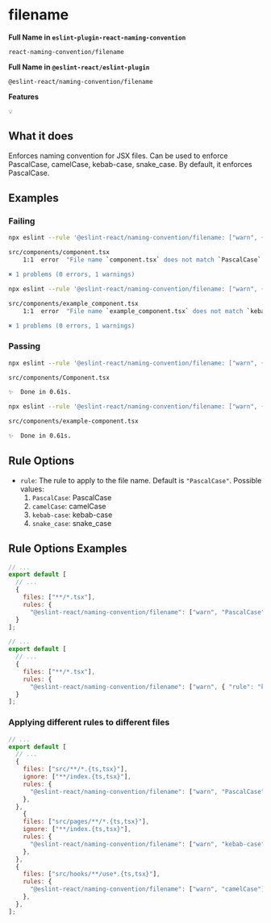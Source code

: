 # filename

**Full Name in `eslint-plugin-react-naming-convention`**

```plain copy
react-naming-convention/filename
```

**Full Name in `@eslint-react/eslint-plugin`**

```plain copy
@eslint-react/naming-convention/filename
```

**Features**

`💡`

## What it does

Enforces naming convention for JSX files. Can be used to enforce PascalCase, camelCase, kebab-case, snake_case. By default, it enforces PascalCase.

## Examples

### Failing

```bash filename="Terminal" {3}
npx eslint --rule '@eslint-react/naming-convention/filename: ["warn", { "rule": "PascalCase" }]' .

src/components/component.tsx
    1:1  error  "File name `component.tsx` does not match `PascalCase`. Should rename to `Component.tsx`  @eslint-react/naming-convention/filename

✖ 1 problems (0 errors, 1 warnings)
```

```bash {3}
npx eslint --rule '@eslint-react/naming-convention/filename: ["warn", { "rule": "kebab-case" }]' .

src/components/example_component.tsx
    1:1  error  "File name `example_component.tsx` does not match `kebab-case`. Should rename to `example-component.tsx`  @eslint-react/naming-convention/filename

✖ 1 problems (0 errors, 1 warnings)
```

### Passing

```bash filename="Terminal"
npx eslint --rule '@eslint-react/naming-convention/filename: ["warn", { "rule": "PascalCase" }]' .

src/components/Component.tsx

✨  Done in 0.61s.
```

```bash filename="Terminal"
npx eslint --rule '@eslint-react/naming-convention/filename: ["warn", { "rule": "kebab-case" }]' .

src/components/example-component.tsx

✨  Done in 0.61s.
```

## Rule Options

- `rule`: The rule to apply to the file name. Default is `"PascalCase"`. Possible values:
  1. `PascalCase`: PascalCase
  2. `camelCase`: camelCase
  3. `kebab-case`: kebab-case
  4. `snake_case`: snake_case

## Rule Options Examples

```js filename="eslint.config.js"
// ...
export default [
  // ...
  {
    files: ["**/*.tsx"],
    rules: {
      "@eslint-react/naming-convention/filename": ["warn", "PascalCase"]
  }
];
```

```js filename="eslint.config.js"
// ...
export default [
  // ...
  {
    files: ["**/*.tsx"],
    rules: {
      "@eslint-react/naming-convention/filename": ["warn", { "rule": "kebab-case" }]
  }
];
```

### Applying different rules to different files

```js filename="eslint.config.js"
// ...
export default [
  // ...
  {
    files: ["src/**/*.{ts,tsx}"],
    ignore: ["**/index.{ts,tsx}"],
    rules: {
      "@eslint-react/naming-convention/filename": ["warn", "PascalCase"],
    },
  },
    {
    files: ["src/pages/**/*.{ts,tsx}"],
    ignore: ["**/index.{ts,tsx}"],
    rules: {
      "@eslint-react/naming-convention/filename": ["warn", "kebab-case"],
    },
  },
  {
    files: ["src/hooks/**/use*.{ts,tsx}"],
    rules: {
      "@eslint-react/naming-convention/filename": ["warn", "camelCase"],
    },
  },
];
```
